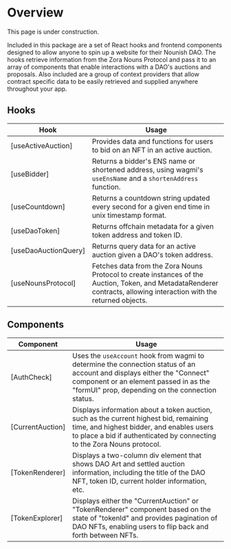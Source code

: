 # Overview


<Callout type="warning" emoji="⚠️">
  This page is under construction.
</Callout>

Included in this package are a set of React hooks and frontend components designed to allow anyone to spin up a website for their Nounish DAO. The hooks retrieve information from the Zora Nouns Protocol and pass it to an array of components that enable interactions with a DAO's auctions and proposals. Also included are a group of context providers that allow contract specific data to be easily retrieved and supplied anywhere throughout your app.

## Hooks

| Hook                 | Usage                                                                                                                                                                |
| -------------------- | -------------------------------------------------------------------------------------------------------------------------------------------------------------------- |
| [useActiveAuction]   | Provides data and functions for users to bid on an NFT in an active auction.                                                                                         |
| [useBidder]          | Returns a bidder's ENS name or shortened address, using wagmi's `useEnsName` and a `shortenAddress` function.                                                        |
| [useCountdown]       | Returns a countdown string updated every second for a given end time in unix timestamp format.                                                                       |
| [useDaoToken]        | Returns offchain metadata for a given token address and token ID.                                                                                                    |
| [useDaoAuctionQuery] | Returns query data for an active auction given a DAO's token address.                                                                                                |
| [useNounsProtocol]   | Fetches data from the Zora Nouns Protocol to create instances of the Auction, Token, and MetadataRenderer contracts, allowing interaction with the returned objects. |

## Components

| Component        | Usage                                                                                                                                                                                                                |
| ---------------- | -------------------------------------------------------------------------------------------------------------------------------------------------------------------------------------------------------------------- |
| [AuthCheck]      | Uses the `useAccount` hook from wagmi to determine the connection status of an account and displays either the "Connect" component or an element passed in as the "formUI" prop, depending on the connection status. |
| [CurrentAuction] | Displays information about a token auction, such as the current highest bid, remaining time, and highest bidder, and enables users to place a bid if authenticated by connecting to the Zora Nouns protocol.         |
| [TokenRenderer]  | Displays a two-column div element that shows DAO Art and settled auction information, including the title of the DAO NFT, token ID, current holder information, etc.                                                 |
| [TokenExplorer]  | Displays either the "CurrentAuction" or "TokenRenderer" component based on the state of "tokenId" and provides pagination of DAO NFTs, enabling users to flip back and forth between NFTs.                           |
